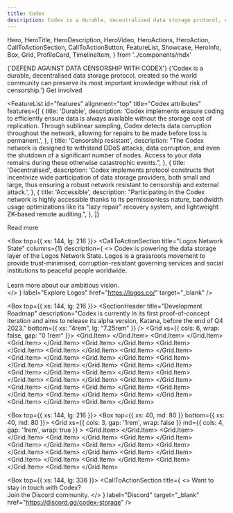 ```yaml
---
title: Codex
description: Codex is a durable, decentralised data storage protocol, created so the world community can preserve its most important knowledge without risk of censorship.
---
```


  Hero,
  HeroTitle,
  HeroDescription,
  HeroVideo,
  HeroActions,
  HeroAction,
  CallToActionSection,
  CallToActionButton,
  FeatureList,
  Showcase,
  HeroInfo,
  Box,
  Grid,
  ProfileCard,
  TimelineItem,
} from '../components/mdx'

<Hero size="large">
  <HeroInfo>
    <HeroTitle>
      {'DEFEND AGAINST DATA CENSORSHIP WITH CODEX'}
    </HeroTitle>
    <HeroDescription>
      {'Codex is a durable, decentralised data storage protocol, created so the world community can preserve its most important knowledge without risk of censorship.'} 
    </HeroDescription>
    <HeroActions>
      <HeroAction href="https://discord.gg/codex-storage" target="_blank">
        Get involved
      </HeroAction>
    </HeroActions>
  </HeroInfo>
  <HeroVideo
    placeholderSrc="/hero/atlas02-1080x1080-placeholder.png"
    mobile={{ height: "100%", minHeight: "80vh" }}
  >
    <source src="/hero/atlas02-2048x2048-24fps-1M.mov" type='video/mp4; codecs="hvc1"' />
    <source src="/hero/atlas02-2048x2048-24fps-1M.webm" type="video/webm" />  
  </HeroVideo>
</Hero>

<FeatureList
  id="features"
  alignment="top"
  title="Codex attributes"
  features={[
    {
      title: 'Durable',
      description:
        'Codex implements erasure coding to efficiently ensure data is always available without the storage cost of replication. Through sublinear sampling, Codex detects data corruption throughout the network, allowing for repairs to be made before loss is permanent.',
    },
    {
      title: 'Censorship resistant',
      description:
        "The Codex network is designed to withstand DDoS attacks, data corruption, and even the shutdown of a significant number of nodes. Access to your data remains during these otherwise catastrophic events.",
    },
    {
      title: 'Decentralised',
      description:
        'Codex implements protocol constructs that incentivize wide participation of data storage providers, both small and large, thus ensuring a robust network resistant to censorship and external attack.',
    },
    {
      title: 'Accessible',
      description:
        "Participating in the Codex network is highly accessible thanks to its permissionless nature, bandwidth usage optimizations like its \"lazy repair\" recovery system, and lightweight ZK-based remote auditing.",
    },
  ]}
>
  <CallToActionButton variant="outlined" href="/about">
    Read more
  </CallToActionButton>
</FeatureList>

<Box top={{ xs: 144, lg: 216 }}>
  <CallToActionSection
    title="Logos Network State"
    columns={1}
    description={
      <>
        Codex is powering the data storage layer of the Logos Network State. Logos is a grassroots movement to provide trust-minimised, corruption-resistant governing services and social institutions to peaceful people worldwide.
        <br/>
        <br/>
        Learn more about our ambitious vision.  
      </>
    }
    label="Explore Logos"
    href="https://logos.co/"
    target="_blank"
  />
</Box>

<Box top={{ xs: 144, lg: 216 }}>
  <SectionHeader
    title="Development Roadmap"
    description="Codex is currently in its first proof-of-concept iteration and aims to release its alpha version, Katana, before the end of Q4 2023."
    bottom={{ xs: "4rem", lg: "7.25rem" }}
  />
  <Grid xs={{ cols: 6, wrap: false, gap: "0 1rem" }}>
    <Grid.Item>
      <TimelineItem
        index={0}
        period="2021"
        borderStyle="solid"
        description="Codex project begins"
      />
    </Grid.Item>
    <Grid.Item>
      <TimelineItem
        index={1}
        period="2021"
        borderStyle="solid"
        description="Work on first Client prototype built from Bitswap, IPFS and Nitro"
      />
    </Grid.Item>
    <Grid.Item>
      <TimelineItem
        index={2}
        period="2021"
        borderStyle="solid"
        description="Begin primitive Marketplace v1.0 interactions for pricing block exchanging"
      />
    </Grid.Item>
    <Grid.Item>
      <TimelineItem
        index={3}
        period="2021"
        borderStyle="solid"
        description="Research begins for remote verification and erasure coding methods"
      />
    </Grid.Item>
    <Grid.Item>
      <TimelineItem
        index={4}
        period="2021"
        borderStyle="solid"
        description="Research of Marketplace mechanics in other decentralized storage protocols"
      />
    </Grid.Item>
    <Grid.Item>
      <TimelineItem
        index={5}
        period="2021"
        borderStyle="solid"
        description="PoR and erasure coding modeling and prototyping"
      />
    </Grid.Item>
    <Grid.Item>
      <TimelineItem
        index={6}
        period="2022"
        borderStyle="solid"
        description=" Implementation of PoR and erasure coding into Codex client"
      />
    </Grid.Item>
    <Grid.Item>
      <TimelineItem
        index={7}
        period="2022"
        borderStyle="solid"
        description=" Added first implementation of DHT and discovery v5 methods"
      />
    </Grid.Item>
    <Grid.Item>
      <TimelineItem
        index={8}
        period="2022"
        borderStyle="solid"
        description="REST APIs added to Marketplace for Sales Availability"
      />
    </Grid.Item>
    <Grid.Item>
      <TimelineItem
        index={9}
        period="2022"
        borderStyle="solid"
        description="Demo of first proof of concept Codex client: PoC-1 (Dagger)"
      />
    </Grid.Item>
    <Grid.Item>
      <TimelineItem
        index={10}
        period="2022"
        borderStyle="solid"
        description="Marketplace v2.0 redesign"
      />
    </Grid.Item>
    <Grid.Item>
      <TimelineItem
        index={11}
        period="2022"
        borderStyle="solid"
        description="Research into zkSNARK-based methods of proof aggregation to replace PoR"
      />
    </Grid.Item>
    <Grid.Item>
      <TimelineItem
        index={12}
        period="2022"
        borderStyle="solid"
        description="Marketplace v2.0 redesign"
      />
    </Grid.Item>
    <Grid.Item>
      <TimelineItem
        index={13}
        period="2023"
        borderStyle="solid"
        description="Demo of Codex client PoC-2 (Scimitar)"
      />
    </Grid.Item>
    <Grid.Item>
      <TimelineItem
        index={14}
        period="2023"
        borderStyle="solid"
        description="Research into L2s, systems testing and integration of Marketplace into Client"
      />
    </Grid.Item>
    <Grid.Item>
      <TimelineItem
        index={15}
        period="2023"
        borderStyle="solid"
        description="Demo of third proof of concept Codex client PoC-3 (Longsword): fast erasure coding, Marketplace, ZK remote auditing"
      />
    </Grid.Item>
    <Grid.Item>
      <TimelineItem
        index={16}
        period="2023"
        borderStyle="solid"
        description="Codex MVP Version 1.0 (Katana): fast erasure coding, Marketplace, ZK remote auditing, repair"
      />
    </Grid.Item>
    <Grid.Item>
      <TimelineItem
        index={17}
        period="2024"
        borderStyle="solid"
        description="Develop Codex L2 aggregator node architecture"
      />
    </Grid.Item>
    <Grid.Item>
      <TimelineItem
        index={18}
        period="2024"
        borderStyle="solid"
        description="Research into payment channels and bandwidth incentives"
      />
    </Grid.Item>
    <Grid.Item>
      <TimelineItem
        index={19}
        period="2024"
        borderStyle="solid"
        description="Implementation of incentives: payment channels, bandwidth incentives"
      />
    </Grid.Item>
    <Grid.Item>
      <TimelineItem
        index={20}
        period="2024"
        borderStyle="solid"
        description="Enable repair using remote auditing scheme and incentive mechanisms"
      />
    </Grid.Item>
    <Grid.Item>
      <TimelineItem index={21} period="2025" description="Codex Version 2.0 (Wakizashi)" />
    </Grid.Item>
    <Grid.Item>
      <TimelineItem index={22} period="2025" description="Public mainnet launch" />
    </Grid.Item>
    <Grid.Item>
      <TimelineItem
        index={23}
        period="2025"
        description="Multi-client implementations in Rusn and Go"
        borderStyle="none"
      />
    </Grid.Item>
  </Grid>
</Box>

<Box top={{ xs: 144, lg: 216 }}>
  <CallToActionSection
    title="Team"
    columns={1}
  />
  <Box top={{ xs: 40, md: 80 }} bottom={{ xs: 40, md: 80 }}>
    <Grid
      xs={{ cols: 3, gap: '1rem', wrap: false }}
      md={{ cols: 4, gap: '1rem', wrap: true }}
    >
			<Grid.Item>
				<ProfileCard
        	name='Dmitriy'
        	imgSrc='/team/dmitriy.png'
        	githubUsername='dryajov'
        	githubLink='https://github.com/dryajov'
        	discordUsername='dryajov'
        	discordLink='https://discord.gg/codex-storage'
      	/>
      </Grid.Item>
      <Grid.Item>
      	<ProfileCard
        	name='Slava'
        	imgSrc='/team/slava.jpeg'
        	githubUsername='veaceslavdoina'
        	githubLink='https://github.com/veaceslavdoina'
        	discordUsername='veaceslavdoina'
        	discordLink='https://discord.gg/codex-storage'
      	/>
      </Grid.Item>
      <Grid.Item>
      	<ProfileCard
        	name='Ben'
        	imgSrc='/team/ben.png'
          githubUsername='benbierens'
        	githubLink='https://github.com/benbierens'
        	discordUsername='thatben'
        	discordLink='hhttps://discord.gg/codex-storage'
      	/>
      </Grid.Item>
      <Grid.Item>
      	<ProfileCard
        	name='Jaremy'
        	imgSrc='/team/jaremy.png'
          githubUsername='elcritch'
        	githubLink='https://github.com/elcritch'
        	discordUsername='.elcritch'
        	discordLink='https://discord.gg/codex-storage'
      	/>
      </Grid.Item>
      <Grid.Item>
      	<ProfileCard
        	name='Tomasz'
        	imgSrc='/team/tomasz.jpeg'
        	githubUsername='tbekas'
        	githubLink='https://github.com/tbekas'
        	discordUsername='tbekas'
        	discordLink='https://discord.gg/codex-storage'
      	/>
      </Grid.Item>
      <Grid.Item>
      	<ProfileCard
        	name='Mark'
        	imgSrc='/team/mark.jpeg'
        	githubUsername='markspanbroek'
        	githubLink='https://github.com/markspanbroek'
      	/>
      </Grid.Item>
      <Grid.Item>
      	<ProfileCard
        	name='Eric'
        	imgSrc='/team/eric.gif'
        	githubUsername='emizzle'
        	githubLink='https://github.com/emizzle'
      	/>
      </Grid.Item>
      <Grid.Item>
      	<ProfileCard
        	name='Adam'
        	imgSrc='/team/adam.jpeg'
        	githubUsername='auhau'
        	githubLink='https://github.com/auhau'
      	/>
      </Grid.Item>
      <Grid.Item>
      	<ProfileCard
        	name='Csaba'
        	imgSrc='/team/csaba.png'
        	githubUsername='cskiraly'
        	githubLink='https://github.com/cskiraly'
      	/>
      </Grid.Item>
      <Grid.Item>
      	<ProfileCard
        	name='Leo'
        	imgSrc='/team/leo.jpeg'
        	githubUsername='leobago'
        	githubLink='https://github.com/leobago'
      	/>
      </Grid.Item>
      <Grid.Item>
      	<ProfileCard
        	name='Balazs'
        	imgSrc='/team/balazs.png'
        	githubUsername='bkomuves'
        	githubLink='https://github.com/bkomuves'
      	/>
      </Grid.Item>
      <Grid.Item>
      	<ProfileCard
        	name='Jessie'
        	imgSrc='/team/jessie.jpg'
        	githubUsername='jessiebroke'
        	githubLink='https://github.com/jessiebroke'
        	discordUsername='jessiebroke'
        	discordLink='https://discord.gg/gwRFyTySeD'
      	/>
      </Grid.Item>
      <Grid.Item>
      	<ProfileCard
        	name='Giuliano'
        	imgSrc='/team/giuliano.jpeg'
        	githubUsername='gmega'
        	githubLink='https://github.com/gmega'
        	discordUsername='giuliano.mega'
        	discordLink='https://discord.gg/codex-storage'
      	/>
      </Grid.Item> 
    </Grid>
  </Box>
</Box>
 
<Box top={{ xs: 144, lg: 336 }}>
  <CallToActionSection
    title={
      <>
        Want to stay in touch with Codex? <br/> 
        Join the Discord community.
      </>
    }
    label="Discord"
    target="_blank"
    href="https://discord.gg/codex-storage"
  />
</Box>

